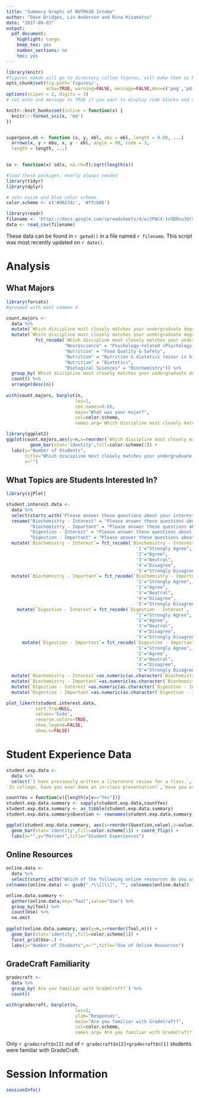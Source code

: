 ```yaml
---
title: "Summary Graphs of NUTR630 Intake"
author: "Dave Bridges, Liv Anderson and Rina Hisamatsu"
date: "2017-09-03"
output:
  pdf_document:
    highlight: tango
    keep_tex: yes
    number_sections: no
    toc: yes
---
```


```r
library(knitr)
#figures makde will go to directory called figures, will make them as both png and pdf files 
opts_chunk$set(fig.path='figures/',
               echo=TRUE, warning=FALSE, message=FALSE,dev=c('png','pdf'))
options(scipen = 2, digits = 3)
# set echo and message to TRUE if you want to display code blocks and code output respectively

knitr::knit_hooks$set(inline = function(x) {
  knitr:::format_sci(x, 'md')
})


superpose.eb <- function (x, y, ebl, ebu = ebl, length = 0.08, ...)
  arrows(x, y + ebu, x, y - ebl, angle = 90, code = 3,
  length = length, ...)

  
se <- function(x) sd(x, na.rm=T)/sqrt(length(x))

#load these packages, nearly always needed
library(tidyr)
library(dplyr)

# sets maize and blue color scheme
color.scheme <- c('#00274c', '#ffcb05')
```


```r
library(readr)
filename <- 'https://docs.google.com/spreadsheets/d/e/2PACX-1vSDRxu3Ur53iZVsg5Gg9nArNiKY2-xguRzoeWl-wQ5Ky8qxRGnuXXMWSReSF1tR_SU6dmcBTgb-cQiY/pub?gid=830256665&single=true&output=csv'
data <- read_csv(filename)
```

These data can be found in `r getwd()` in a file named `r filename`.  This script was most recently updated on `r date()`.

# Analysis

## What Majors

```r
library(forcats)
#grouped with most common 4

count.majors <-
  data %>%
  mutate(`Which discipline most closely matches your undergraduate degree?` = fct_lump(as.factor(data$`Which discipline most closely matches your undergraduate degree?`), n=4)) %>%
  mutate(`Which discipline most closely matches your undergraduate degree?` = 
           fct_recode(`Which discipline most closely matches your undergraduate degree?`, 
                      "Neuroscience" = "Psychology-related (Psychology, Neuroscience, etc.)",
                      "Nutrition" = "Food Quality & Safety",
                      "Nutrition" = "Nutrition & dietetics (minor in biology)",
                      "Nutrition" = "Dietetics",
                      "Biological Sciences" = "Biochemistry")) %>%
  group_by(`Which discipline most closely matches your undergraduate degree?`) %>%
  count() %>%
  arrange(desc(n)) 
  
with(count.majors, barplot(n,
                          las=1,
                          cex.names=0.66,
                          main="What was your major?",
                          col=color.scheme,
                          names.arg=`Which discipline most closely matches your undergraduate degree?`))

library(ggplot2)
ggplot(count.majors,aes(y=n,x=reorder(`Which discipline most closely matches your undergraduate degree?`,-n))) +
         geom_bar(stat='identity',fill=color.scheme[1]) +
  labs(y="Number of Students",
       title="Which discipline most closely matches your undergraduate degree?",
       x="")
```
  
  
## What Topics are Students Interested In?

```r
library(sjPlot)

student.interest.data <- 
  data %>%
  select(starts_with('Please answer these questions about your interests')) %>%
  rename("Biochemistry - Interest" = "Please answer these questions about your interests [Macronutrient biochemistry is of interest to me.]",
         "Biochemistry - Important" = "Please answer these questions about your interests [Macronutrient biochemistry is important for my career interests.]",
         "Digestion - Interest" = "Please answer these questions about your interests [Comprehensive understanding of the digestive tract is of interest to me.]",
         "Digestion - Important" = "Please answer these questions about your interests [Comprehensive understanding of the digestive tract is important for my career interests.]") %>%
  mutate(`Biochemistry - Interest`= fct_recode(`Biochemistry - Interest`, 
                                                 '1'="Strongly Agree",
                                                 '2'="Agree",
                                                 '3'="Neutral",
                                                 '4'="Disagree",
                                                 '5'="Strongly Disagree")) %>%
  mutate(`Biochemistry - Important`= fct_recode(`Biochemistry - Important`, 
                                                 '1'="Strongly Agree",
                                                 '2'="Agree",
                                                 '3'="Neutral",
                                                 '4'="Disagree",
                                                 '5'="Strongly Disagree")) %>%
    mutate(`Digestion - Interest`= fct_recode(`Digestion - Interest`, 
                                                 '1'="Strongly Agree",
                                                 '2'="Agree",
                                                 '3'="Neutral",
                                                 '4'="Disagree",
                                                 '5'="Strongly Disagree")) %>%
      mutate(`Digestion - Important`= fct_recode(`Digestion - Important`, 
                                                 '1'="Strongly Agree",
                                                 '2'="Agree",
                                                 '3'="Neutral",
                                                 '4'="Disagree",
                                                 '5'="Strongly Disagree")) %>%
  mutate(`Biochemistry - Interest`=as.numeric(as.character(`Biochemistry - Interest`))) %>%
  mutate(`Biochemistry - Important`=as.numeric(as.character(`Biochemistry - Important`))) %>%
  mutate(`Digestion - Interest`=as.numeric(as.character(`Digestion - Interest`))) %>%
  mutate(`Digestion - Important`=as.numeric(as.character(`Digestion - Important`))) 

plot_likert(student.interest.data,
           sort.frq=NULL,
           values='hide',
           reverse.colors=TRUE,
           show.legend=FALSE,
           show.n=FALSE)
```

# Student Experience Data

```r
student.exp.data <-
  data %>%
  select(`I have previously written a literature review for a class.`,
`In college, have you ever done an in-class presentation?`,`Have you ever been asked to review a peer's presentation?`,`Have you ever been asked to evaluate a news article for class?`,`Have you ever written review questions based on material you were taught?`)

countYes = function(v){length(v[v=="Yes"])}
student.exp.data.summary <- sapply(student.exp.data,countYes) 
student.exp.data.summary <- as_tibble(student.exp.data.summary)
student.exp.data.summary$Question <- rownames(student.exp.data.summary) 

ggplot(student.exp.data.summary, aes(x=reorder(Question,value),y=value/dim(student.exp.data)[1]*100)) +
  geom_bar(stat='identity',fill=color.scheme[1]) + coord_flip() +
  labs(x="",y="Percent",title="Student Experiences")
```

## Online Resources

```r
online.data <-
  data %>%
  select(starts_with("Which of the following online resources do you use for learning about nutrition?  Have you ever shared nutrition content in them?"))
colnames(online.data) <- gsub(".*\\[|\\]", "", colnames(online.data))

online.data.summary <-
  gather(online.data,key="Tool",value="Use") %>% 
  group_by(Tool) %>% 
  count(Use) %>%
  na.omit
  
ggplot(online.data.summary, aes(y=n,x=reorder(Tool,n))) +
  geom_bar(stat='identity',fill=color.scheme[1]) +
  facet_grid(Use~.) +
  labs(y="Number of Students",x="",title="Use of Online Resources")
```

## GradeCraft Familiarity

```r
gradecraft <- 
  data %>%
  group_by(`Are you familiar with GradeCraft?`) %>%
  count()

with(gradecraft, barplot(n,
                          las=1,
                          ylab="Responses",
                          main="Are you familiar with GradeCraft?",
                          col=color.scheme,
                          names.arg=`Are you familiar with GradeCraft?`))
```

Only `r gradecraft$n[2]` out of `r gradecraft$n[2]+gradecraft$n[1]` students were familiar with GradeCraft.

# Session Information

```r
sessionInfo()
```